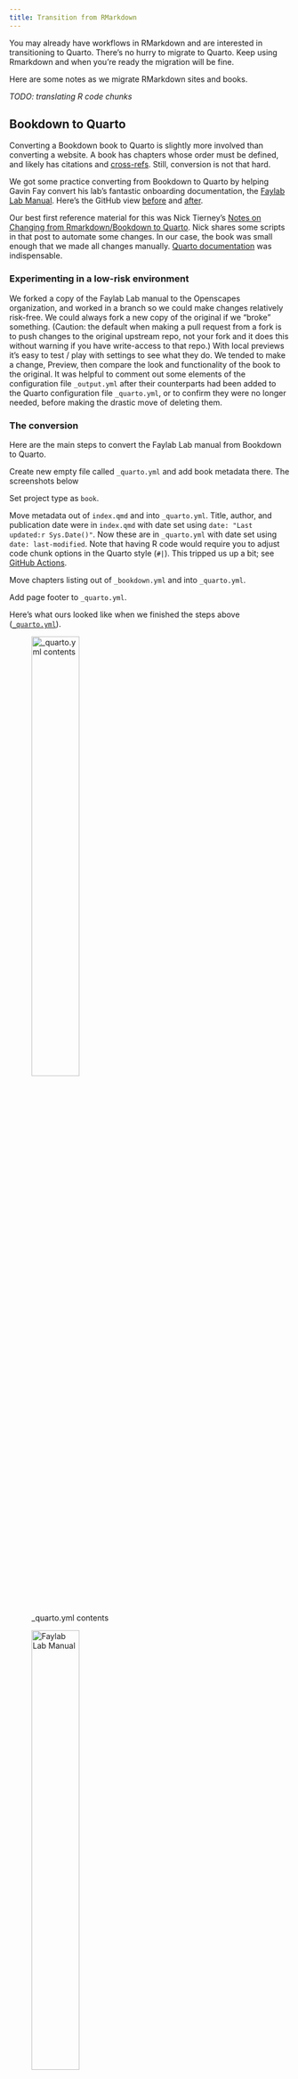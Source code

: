 ```yaml
---
title: Transition from RMarkdown
---
```


You may already have workflows in RMarkdown and are interested in transitioning to Quarto. There's no hurry to migrate to Quarto. Keep using Rmarkdown and when you're ready the migration will be fine.

Here are some notes as we migrate RMarkdown sites and books.

*TODO: translating R code chunks*

## Bookdown to Quarto

Converting a Bookdown book to Quarto is slightly more involved than converting a website. A book has chapters whose order must be defined, and likely has citations and [cross-refs](https://quarto.org/docs/books/book-crossrefs.html). Still, conversion is not that hard.

We got some practice converting from Bookdown to Quarto by helping Gavin Fay convert his lab's fantastic onboarding documentation, the [Faylab Lab Manual](https://thefaylab.github.io/lab-manual/). Here's the GitHub view [before](https://github.com/thefaylab/lab-manual/tree/4ebe9614d4fcab9d782073057ef6e56e9213c167) and [after](https://github.com/thefaylab/lab-manual/tree/3ce2418ed7bd65936a130a42a7f975f55fb9b734).

Our best first reference material for this was Nick Tierney's [Notes on Changing from Rmarkdown/Bookdown to Quarto](https://www.njtierney.com/post/2022/04/11/rmd-to-qmd/). Nick shares some scripts in that post to automate some changes. In our case, the book was small enough that we made all changes manually. [Quarto documentation](https://quarto.org/) was indispensable.

### Experimenting in a low-risk environment

We forked a copy of the Faylab Lab manual to the Openscapes organization, and worked in a branch so we could make changes relatively risk-free. We could always fork a new copy of the original if we "broke" something. (Caution: the default when making a pull request from a fork is to push changes to the original upstream repo, not your fork and it does this without warning if you have write-access to that repo.) With local previews it's easy to test / play with settings to see what they do. We tended to make a change, Preview, then compare the look and functionality of the book to the original. It was helpful to comment out some elements of the configuration file `_output.yml` after their counterparts had been added to the Quarto configuration file `_quarto.yml`, or to confirm they were no longer needed, before making the drastic move of deleting them.

### The conversion

Here are the main steps to convert the Faylab Lab manual from Bookdown to Quarto.

Create new empty file called `_quarto.yml` and add book metadata there. The screenshots below

Set project type as `book`.

Move metadata out of `index.qmd` and into `_quarto.yml`. Title, author, and publication date were in `index.qmd` with date set using `date: "Last updated:r Sys.Date()"`. Now these are in `_quarto.yml` with date set using `date: last-modified`. Note that having R code would require you to adjust code chunk options in the Quarto style (`#|`). This tripped us up a bit; see [GitHub Actions](#github-actions).

Move chapters listing out of `_bookdown.yml` and into `_quarto.yml`.

Add page footer to `_quarto.yml`.

Here's what ours looked like when we finished the steps above ([`_quarto.yml`](https://github.com/thefaylab/lab-manual/blob/main/_quarto.yml)).

::: {layout-ncol="2"}
![\_quarto.yml contents](images/faylab-manual-quarto-yml.png){fig-alt="_quarto.yml file contents" width="45%"}

![Faylab Lab Manual](images/faylab-manual.png){fig-alt="screenshot of Lab Manual book" width="45%"}
:::

Change insertion of images from html style to Quarto style. (Note Quarto calls them "figures", not "images".) The following snippet will insert the GitHub octocat logo in a page:

``` bash
![](https://github.githubassets.com/images/modules/logos_page/GitHub-Mark.png){fig-align="left" width="35px"}
```

Change all filename extensions `.Rmd` -\> `.qmd` (you could Preview after this change and see that the book looks the same). Note that Quarto works with `.Rmd` files just as well as it does `.qmd`, so this change is not urgent. In fact, if you have a lot of R code in your .Rmds (unlike the Faylab Lab Manual), there will be additional tinkering needed to make the code chunks happy.

### Citations

The Faylab Lab Manual cited two papers, presenting us with an opportunity to see how easy it is to add references to a Quarto book. Briefly, in the Visual Editor, Insert \> Citation \> DOI. Pasting the DOI or its full URL, we can insert the citation. This automatically creates a `references.bib` file and adds the full citations at the bottom of the chapter page ([watch demo](https://youtu.be/azVAl343CIU?t=2923)). In July 2022, we had to manually add a `## References` heading, but this may not be necessary in future Quarto updates.

::: {layout-ncol="2"}
![Insert citation via its DOI using RStudio Visual Editor](images/rstudio-insert-citation.png){fig-alt="RStudio Visual Editor Insert dropdown menu with Citation highlighted"}

![](images/rstudio-insert-citation-doi.png)
:::

### Publishing notes

If the book's output is strictly html, there's no need to specify `output-dir` in `_quarto.yml`. The output directory default is `_book/`, which is what we'd like. If we wanted other types of output like like PDF or EPUB, etc. those single file outputs are also written to the output-dir ([Quarto docs](https://quarto.org/docs/books/book-output.html#output-path)).

If you currently have a `docs/` folder, delete it.

Update [`.gitignore`](https://github.com/thefaylab/lab-manual/blob/main/.gitignore) to ignore `_book/`. At the same time, we have it ignore caches and a .quarto file:

``` bash
/.quarto/
*_cache/
_book/
```

Once all is settled, delete `_output.yml`.

Once the Openscapes fork was fully reviewed, we made a pull request from that to the main branch of the book's repo. Once that was merged, we set up GitHub Actions to render the book. (TODO: instructions for GitHub Actions)

### GitHub Actions {#github-actions}

This book was mostly prose and screenshots without any R code. This made the conversion from RMarkdown to Quarto likely more straightforward than if you also needed to adjust code chunk options in the quarto style (#\|). Our initial GitHub Action to render the converted Faylab Lab Manual failed because we had a piece of R code - even though the code was commented out! This was resolved when we deleted the line.

## Distill to quarto

We transitioned our [events site](https://openscapes.org/events) from distill to quarto in May 2022 (github view [before](https://github.com/Openscapes/events/tree/13f95f507629eba5e6ed721d1902258dcbc421e6) and [after](https://github.com/Openscapes/events/tree/237acd5144d810cb5465cc5616ee453f2e261fbc)). We followed excellent notes and examples from [Nick Tierney](https://www.njtierney.com/post/2022/04/11/rmd-to-qmd/) and [Danielle Navarro](https://blog.djnavarro.net/posts/2022-04-20_porting-to-quarto/).

After we had changed all the files, the Build tab in the RStudio IDE still showed "Build website" rather then "Render Website" and "Preview Website", and would error when we pushed them (because that button was expecting a distill site, not a quarto site). To fix this, we updated the `.Rproj` file. Clicking on the `.Rproj` file in the RStudio IDE will open a dialog box where you can click things you want (you can also open these in a text editor or from the GitHub website to see the actual text). To fix this situation with the Build tab: Project Options \> Build Tools \> Project Build Tools \> **None**.

Looking at files [`/posts/_metadata.yml`](https://github.com/Openscapes/events/blob/main/posts/_metadata.yml) and [`_quarto.yml`](https://github.com/Openscapes/events/blob/main/_quarto.yml) helps see where things are defined. For example, to make event post citations appear, we added `citation: true` to [`/posts/_metadata.yml`](https://github.com/Openscapes/events/blob/main/posts/_metadata.yml) and in [`_quarto.yml`](https://github.com/Openscapes/events/blob/main/_quarto.yml) under the `website` key we set `site-url: https://openscapes.github.io/events`. We deleted `footer.html` used with distill because footer is now defined in `quarto.yml`.

### Publishing notes

> **Background**: Our distill site had been set up to output to a `docs` folder, and had GitHub Settings \> Pages set to look there rather `gh-pages` branch. (Julie note: this was a new-to-me capability when we set up the events distill site in Spring 2021 so I had forgotten that was an option). We've inititally kept this same set-up for now with our events page in `_quarto.yml`: [`output-dir: docs`](https://github.com/Openscapes/events/blob/237acd5144d810cb5465cc5616ee453f2e261fbc/_quarto.yml#L3). However, this is sub-optimal; better to not have to commit and push these files but to instead have a GitHub Action generate them upon a commit. So the following is what we did -

**Don't specify `output-dir` in `_quarto.yml`**. The output directory default is `_site/`, which is what we'd like.

If you currently have a `docs/` folder (like we did as we were experimenting), delete it.

**Update `.gitignore` to ignore `_site/`**. At the same time, we have it ignore caches and a .quarto file:

``` bash
/.quarto/
*_cache/
_site/
```

**Push these changes, merge into main.**

**On GitHub.com, in your repo, set up GitHub publishing**

Follow instructions from the [explore and setup chapter](https://openscapes.github.io/quarto-website-tutorial/explore.html#set-up-github-publishing).

## Troubleshooting

### GitHub Action fails, says you need RMarkdown but you don't have R code!

And you changed all .Rmds to .qmds!

You likely have a few `setup` code chunks from RMarkdown, that look like this:

`{r setup, include=FALSE}`

`knitr::opts_chunk$set(echo = FALSE)`

You can find them by opening each of your files and having a look, or use GitHub's search for the keyword `knitr`
